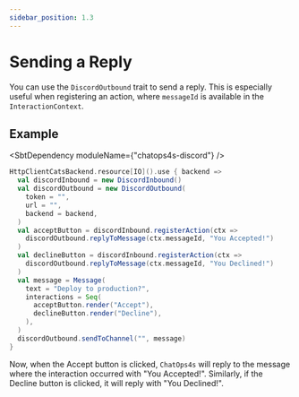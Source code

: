```yaml
---
sidebar_position: 1.3
---
```



# Sending a Reply

You can use the `DiscordOutbound` trait to send a reply. This is especially useful when registering an action, where `messageId` is available in the `InteractionContext`.

## Example

<SbtDependency moduleName={"chatops4s-discord"} />

```scala
HttpClientCatsBackend.resource[IO]().use { backend =>
  val discordInbound = new DiscordInbound()
  val discordOutbound = new DiscordOutbound(
    token = "",
    url = "",
    backend = backend,
  )
  val acceptButton = discordInbound.registerAction(ctx =>
    discordOutbound.replyToMessage(ctx.messageId, "You Accepted!")
  )
  val declineButton = discordInbound.registerAction(ctx =>
    discordOutbound.replyToMessage(ctx.messageId, "You Declined!")
  )
  val message = Message(
    text = "Deploy to production?",
    interactions = Seq(
      acceptButton.render("Accept"),
      declineButton.render("Decline"),
    ),
  )
  discordOutbound.sendToChannel("", message)
}
```

Now, when the Accept button is clicked, `ChatOps4s` will reply to the message where the interaction occurred with "You Accepted!". Similarly, if the Decline button is clicked, it will reply with "You Declined!".
